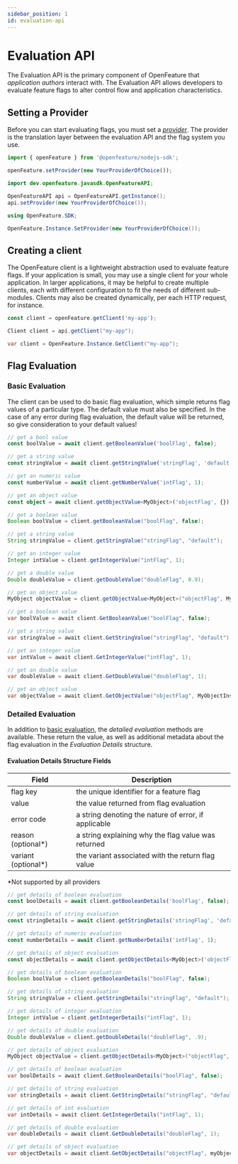 ```yaml
---
sidebar_position: 1
id: evaluation-api
---
```



# Evaluation API

The Evaluation API is the primary component of OpenFeature that _application authors_ interact with. The Evaluation API allows developers to evaluate feature flags to alter control flow and application characteristics.

## Setting a Provider

Before you can start evaluating flags, you must set a [_provider_](./provider). The provider is the translation layer between the evaluation API and the flag system you use.

<Tabs groupId="code">
<TabItem value="js" label="TypeScript">

```ts
import { openFeature } from '@openfeature/nodejs-sdk';

openFeature.setProvider(new YourProviderOfChoice());
```

</TabItem>
<TabItem value="java" label="Java">

```java
import dev.openfeature.javasdk.OpenFeatureAPI;

OpenFeatureAPI api = OpenFeatureAPI.getInstance();
api.setProvider(new YourProviderOfChoice());
```

</TabItem>
<TabItem value="csharp" label="C#">

```csharp
using OpenFeature.SDK;

OpenFeature.Instance.SetProvider(new YourProviderOfChoice());
```

</TabItem>
</Tabs>

## Creating a client

The OpenFeature client is a lightweight abstraction used to evaluate feature flags.
If your application is small, you may use a single client for your whole application. In larger applications, it may be helpful to create multiple clients,
each with different configuration to fit the needs of different sub-modules. Clients may also be created dynamically, per each HTTP request, for instance.

<Tabs groupId="code">
<TabItem value="js" label="TypeScript">

```ts
const client = openFeature.getClient('my-app');
```

</TabItem>
<TabItem value="java" label="Java">

```java
Client client = api.getClient("my-app");
```

</TabItem>
<TabItem value="csharp" label="C#">

```csharp
var client = OpenFeature.Instance.GetClient("my-app");
```

</TabItem>
</Tabs>

## Flag Evaluation

### Basic Evaluation

The client can be used to do basic flag evaluation, which simple returns flag values of a particular type. The default value must also be specified.
In the case of any error during flag evaluation, the default value will be returned, so give consideration to your default values!

<Tabs groupId="code">
<TabItem value="js" label="TypeScript">

```ts
// get a bool value
const boolValue = await client.getBooleanValue('boolFlag', false);

// get a string value
const stringValue = await client.getStringValue('stringFlag', 'default');

// get an numeric value
const numberValue = await client.getNumberValue('intFlag', 1);

// get an object value
const object = await client.getObjectValue<MyObject>('objectFlag', {});
```

</TabItem>
<TabItem value="java" label="Java">

```java
// get a boolean value
Boolean boolValue = client.getBooleanValue("boolFlag", false);

// get a string value
String stringValue = client.getStringValue("stringFlag", "default");

// get an integer value
Integer intValue = client.getIntegerValue("intFlag", 1);

// get a double value
Double doubleValue = client.getDoubleValue("doubleFlag", 0.9);

// get an object value
MyObject objectValue = client.getObjectValue<MyObject>("objectFlag", MyObjectInstance);
```

</TabItem>
<TabItem value="csharp" label="C#">

```csharp
// get a boolean value
var boolValue = await client.GetBooleanValue("boolFlag", false);

// get a string value
var stringValue = await client.GetStringValue("stringFlag", "default");

// get an integer value
var intValue = await client.GetIntegerValue("intFlag", 1);

// get an double value
var doubleValue = await client.GetDoubleValue("doubleFlag", 1);

// get an object value
var objectValue = await client.GetObjectValue("objectFlag", MyObjectInstance);
```

</TabItem>
</Tabs>

### Detailed Evaluation

In addition to [basic evaluation](#basic-evaluation), the _detailed evaluation_ methods are available. These return the value, as well as additional metadata about the flag evaluation in the _Evaluation Details_ structure.

#### Evaluation Details Structure Fields

| Field                | Description                                          |
| -------------------- | ---------------------------------------------------- |
| flag key             | the unique identifier for a feature flag             |
| value                | the value returned from flag evaluation              |
| error code           | a string denoting the nature of error, if applicable |
| reason (optional\*)  | a string explaining why the flag value was returned  |
| variant (optional\*) | the variant associated with the return flag value    |

\*Not supported by all providers

<Tabs groupId="code">
<TabItem value="js" label="TypeScript">

```ts
// get details of boolean evaluation
const boolDetails = await client.getBooleanDetails('boolFlag', false);

// get details of string evaluation
const stringDetails = await client.getStringDetails('stringFlag', 'default');

// get details of numeric evaluation
const numberDetails = await client.getNumberDetails('intFlag', 1);

// get details of object evaluation
const objectDetails = await client.getObjectDetails<MyObject>('objectFlag', {});
```

</TabItem>
<TabItem value="java" label="Java">

```java
// get details of boolean evaluation
Boolean boolValue = client.getBooleanDetails("boolFlag", false);

// get details of string evaluation
String stringValue = client.getStringDetails("stringFlag", "default");

// get details of integer evaluation
Integer intValue = client.getIntegerDetails("intFlag", 1);

// get details of double evaluation
Double doubleValue = client.getDoubleDetails("doubleFlag", .9);

// get details of object evaluation
MyObject objectValue = client.getObjectDetails<MyObject>("objectFlag", myObjectDefaultInstance);
```

</TabItem>
<TabItem value="csharp" label="C#">

```csharp
// get details of boolean evaluation
var boolDetails = await client.GetBooleanDetails("boolFlag", false);

// get details of string evaluation
var stringDetails = await client.GetStringDetails("stringFlag", "default");

// get details of int evaluation
var intDetails = await client.GetIntegerDetails("intFlag", 1);

// get details of double evaluation
var doubleDetails = await client.GetDoubleDetails("doubleFlag", 1);

// get details of object evaluation
var objectDetails = await client.GetObjectDetails("objectFlag", myObjectDefaultInstance);
```

</TabItem>
</Tabs>

